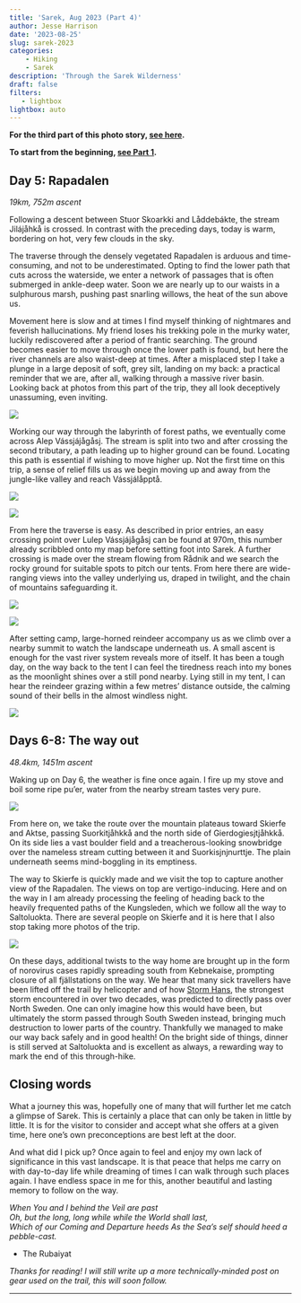 ```yaml
---
title: 'Sarek, Aug 2023 (Part 4)'
author: Jesse Harrison
date: '2023-08-25'
slug: sarek-2023
categories:
    - Hiking
    - Sarek
description: 'Through the Sarek Wilderness'
draft: false
filters:
   - lightbox
lightbox: auto
---
```


**For the third part of this photo story, [see here](https://www.jesse-harrison.com/posts/sarek-23-pt3/).**

**To start from the beginning, [see Part 1](https://www.jesse-harrison.com/posts/sarek-23-pt1/).**

## Day 5: Rapadalen

*19km, 752m ascent*

Following a descent between Stuor Skoarkki and Låddebákte, the stream Jilájåhkå is crossed. In contrast with the preceding days, today is warm, bordering on hot, very few clouds in the sky.

The traverse through the densely vegetated Rapadalen is arduous and time-consuming, and not to be underestimated. Opting to find the lower path that cuts across the waterside, we enter a network of passages that is often submerged in ankle-deep water. Soon we are nearly up to our waists in a sulphurous marsh, pushing past snarling willows, the heat of the sun above us.

Movement here is slow and at times I find myself thinking of nightmares and feverish hallucinations. My friend loses his trekking pole in the murky water, luckily rediscovered after a period of frantic searching. The ground becomes easier to move through once the lower path is found, but here the river channels are also waist-deep at times. After a misplaced step I take a plunge in a large deposit of soft, grey silt, landing on my back: a practical reminder that we are, after all, walking through a massive river basin. Looking back at photos from this part of the trip, they all look deceptively unassuming, even inviting.

::: {layout-ncol="1"}
![](rapa1.JPG){group="elsewhere"}
:::

Working our way through the labyrinth of forest paths, we eventually come across Alep Vássjájågåsj. The stream is split into two and after crossing the second tributary, a path leading up to higher ground can be found. Locating this path is essential if wishing to move higher up. Not the first time on this trip, a sense of relief fills us as we begin moving up and away from the jungle-like valley and reach Vássjálåpptå.

::: {layout-ncol="1"}
![](rapa2.JPG){group="elsewhere"}
:::

::: {layout-ncol="1"}
![](rapa3.JPG){group="elsewhere"}
:::

From here the traverse is easy. As described in prior entries, an easy crossing point over Lulep Vássjájågåsj can be found at 970m, this number already scribbled onto my map before setting foot into Sarek. A further crossing is made over the stream flowing from Rådnik and we search the rocky ground for suitable spots to pitch our tents. From here there are wide-ranging views into the valley underlying us, draped in twilight, and the chain of mountains safeguarding it. 

::: {layout-ncol="1"}
![](rapa4.JPG){group="elsewhere"}
:::

::: {layout-ncol="1"}
![](rapa5.JPG){group="elsewhere"}
:::

After setting camp, large-horned reindeer accompany us as we climb over a nearby summit to watch the landscape underneath us. A small ascent is enough for the vast river system reveals more of itself. It has been a tough day, on the way back to the tent I can feel the tiredness reach into my bones as the moonlight shines over a still pond nearby. Lying still in my tent, I can hear the reindeer grazing within a few metres' distance outside, the calming sound of their bells in the almost windless night.

::: {layout-ncol="1"}
![](rapa6.JPG){group="elsewhere"}
:::

## Days 6-8: The way out

*48.4km, 1451m ascent*

Waking up on Day 6, the weather is fine once again. I fire up my stove and boil some ripe pu'er, water from the nearby stream tastes very pure.

::: {layout-ncol="1"}
![](rapa7.JPG){group="elsewhere"}
:::

From here on, we take the route over the mountain plateaus toward Skierfe and Aktse, passing Suorkitjåhkkå and the north side of Gierdogiesjtjåhkkå. On its side lies a vast boulder field and a treacherous-looking snowbridge over the nameless stream cutting between it and Suorkisjnjnurttje. The plain underneath seems mind-boggling in its emptiness.

The way to Skierfe is quickly made and we visit the top to capture another view of the Rapadalen. The views on top are vertigo-inducing. Here and on the way in I am already processing the feeling of heading back to the heavily frequented paths of the Kungsleden, which we follow all the way to Saltoluokta. There are several people on Skierfe and it is here that I also stop taking more photos of the trip.

::: {layout-ncol="1"}
![](rapa8.JPG){group="elsewhere"}
:::

On these days, additional twists to the way home are brought up in the form of norovirus cases rapidly spreading south from Kebnekaise, prompting closure of all fjällstations on the way. We hear that many sick travellers have been lifted off the trail by helicopter and of how [Storm Hans](https://www.theguardian.com/world/2023/aug/08/storm-hans-causes-havoc-in-norway-with-heaviest-rain-in-25-years-forecast), the strongest storm encountered in over two decades, was predicted to directly pass over North Sweden. One can only imagine how this would have been, but ultimately the storm passed through South Sweden instead, bringing much destruction to lower parts of the country. Thankfully we managed to make our way back safely and in good health! On the bright side of things, dinner is still served at Saltoluokta and is excellent as always, a rewarding way to mark the end of this through-hike.

## Closing words

What a journey this was, hopefully one of many that will further let me catch a glimpse of Sarek. This is certainly a place that can only be taken in little by little. It is for the visitor to consider and accept what she offers at a given time, here one's own preconceptions are best left at the door.

And what did I pick up? Once again to feel and enjoy my own lack of significance in this vast landscape. It is that peace that helps me carry on with day-to-day life while dreaming of times I can walk through such places again. I have endless space in me for this, another beautiful and lasting memory to follow on the way.

*When You and I behind the Veil are past\
Oh, but the long, long while while the World shall last,\
Which of our Coming and Departure heeds As the Sea's self should heed a pebble-cast.*

-   The Rubaiyat

*Thanks for reading! I will still write up a more technically-minded post on gear used on the trail, this will soon follow.*

------------------------------------------------------------------------
